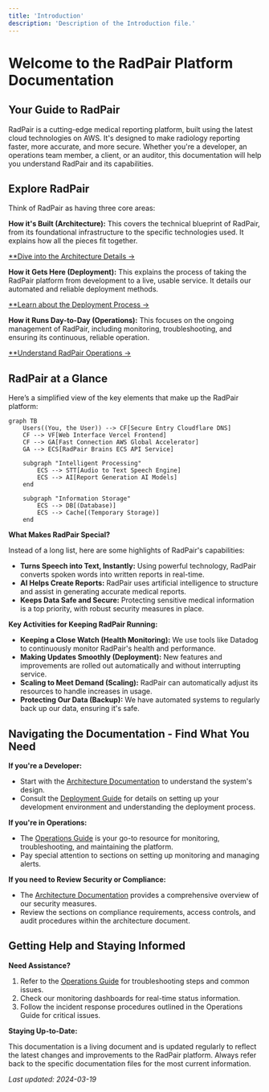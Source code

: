 ```yaml
---
title: 'Introduction'
description: 'Description of the Introduction file.'
---
```


# Welcome to the RadPair Platform Documentation

## Your Guide to RadPair

RadPair is a cutting-edge medical reporting platform, built using the latest cloud technologies on AWS. It's designed to make radiology reporting faster, more accurate, and more secure. Whether you're a developer, an operations team member, a client, or an auditor, this documentation will help you understand RadPair and its capabilities.

## Explore RadPair

Think of RadPair as having three core areas:

**How it's Built (Architecture):**  This covers the technical blueprint of RadPair, from its foundational infrastructure to the specific technologies used. It explains how all the pieces fit together.

[**Dive into the Architecture Details &rarr;](./architecture.md)

**How it Gets Here (Deployment):** This explains the process of taking the RadPair platform from development to a live, usable service. It details our automated and reliable deployment methods.

[**Learn about the Deployment Process &rarr;](./deployment.md)

**How it Runs Day-to-Day (Operations):** This focuses on the ongoing management of RadPair, including monitoring, troubleshooting, and ensuring its continuous, reliable operation.

[**Understand RadPair Operations &rarr;](./operations.md)

## RadPair at a Glance

Here’s a simplified view of the key elements that make up the RadPair platform:

```mermaid
graph TB
    Users((You, the User)) --> CF[Secure Entry Cloudflare DNS]
    CF --> VF[Web Interface Vercel Frontend]
    CF --> GA[Fast Connection AWS Global Accelerator]
    GA --> ECS[RadPair Brains ECS API Service]

    subgraph "Intelligent Processing"
        ECS --> STT[Audio to Text Speech Engine]
        ECS --> AI[Report Generation AI Models]
    end

    subgraph "Information Storage"
        ECS --> DB[(Database)]
        ECS --> Cache[(Temporary Storage)]
    end
```

**What Makes RadPair Special?**

Instead of a long list, here are some highlights of RadPair's capabilities:

*   **Turns Speech into Text, Instantly:**  Using powerful technology, RadPair converts spoken words into written reports in real-time.
*   **AI Helps Create Reports:** RadPair uses artificial intelligence to structure and assist in generating accurate medical reports.
*   **Keeps Data Safe and Secure:**  Protecting sensitive medical information is a top priority, with robust security measures in place.

**Key Activities for Keeping RadPair Running:**

*   **Keeping a Close Watch (Health Monitoring):** We use tools like Datadog to continuously monitor RadPair's health and performance.
*   **Making Updates Smoothly (Deployment):**  New features and improvements are rolled out automatically and without interrupting service.
*   **Scaling to Meet Demand (Scaling):** RadPair can automatically adjust its resources to handle increases in usage.
*   **Protecting Our Data (Backup):**  We have automated systems to regularly back up our data, ensuring it's safe.

## Navigating the Documentation - Find What You Need

**If you're a Developer:**

*   Start with the [Architecture Documentation](./architecture.md) to understand the system's design.
*   Consult the [Deployment Guide](./deployment.md) for details on setting up your development environment and understanding the deployment process.

**If you're in Operations:**

*   The [Operations Guide](./operations.md) is your go-to resource for monitoring, troubleshooting, and maintaining the platform.
*   Pay special attention to sections on setting up monitoring and managing alerts.

**If you need to Review Security or Compliance:**

*   The [Architecture Documentation](./architecture.md#security) provides a comprehensive overview of our security measures.
*   Review the sections on compliance requirements, access controls, and audit procedures within the architecture document.

## Getting Help and Staying Informed

**Need Assistance?**

1. Refer to the [Operations Guide](./operations.md) for troubleshooting steps and common issues.
2. Check our monitoring dashboards for real-time status information.
3. Follow the incident response procedures outlined in the Operations Guide for critical issues.

**Staying Up-to-Date:**

This documentation is a living document and is updated regularly to reflect the latest changes and improvements to the RadPair platform. Always refer back to the specific documentation files for the most current information.

*Last updated: 2024-03-19*
